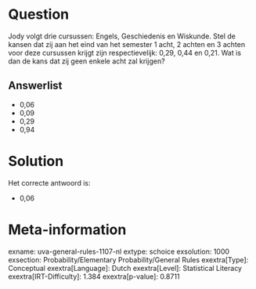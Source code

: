 Question
========

Jody volgt drie cursussen: Engels, Geschiedenis en Wiskunde. Stel de
kansen dat zij aan het eind van het semester 1 acht, 2 achten en 3
achten voor deze cursussen krijgt zijn respectievelijk: 0,29, 0,44 en
0,21. Wat is dan de kans dat zij geen enkele acht zal krijgen?

Answerlist
----------

* 0,06
* 0,09
* 0,29
* 0,94

Solution
========

Het correcte antwoord is: 

* 0,06

Meta-information
================
exname: uva-general-rules-1107-nl
extype: schoice
exsolution: 1000
exsection: Probability/Elementary Probability/General Rules
exextra[Type]: Conceptual
exextra[Language]: Dutch
exextra[Level]: Statistical Literacy
exextra[IRT-Difficulty]: 1.384
exextra[p-value]: 0.8711
